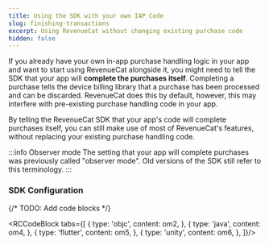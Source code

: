 ```yaml
---
title: Using the SDK with your own IAP Code
slug: finishing-transactions
excerpt: Using RevenueCat without changing existing purchase code
hidden: false
---
```


If you already have your own in-app purchase handling logic in your app and want to start using RevenueCat alongside it, you might need to tell the SDK that your app will **complete the purchases itself**. Completing a purchase tells the device billing library that a purchase has been processed and can be discarded. RevenueCat does this by default, however, this may interfere with pre-existing purchase handling code in your app. 

By telling the RevenueCat SDK that your app's code will complete purchases itself, you can still make use of most of RevenueCat's features, without replacing your existing purchase handling code.

:::info Observer mode
The setting that your app will complete purchases was previously called "observer mode". Old versions of the SDK still refer to this terminology.
:::

### SDK Configuration

{/* TODO: Add code blocks */}

<RCCodeBlock tabs={[
    {
        type: 'objc',
        content: om2,
    },
    {
        type: 'java',
        content: om4,
    },
    {
        type: 'flutter',
        content: om5,
    },
    {
        type: 'unity',
        content: om6,
    },
]}/>

